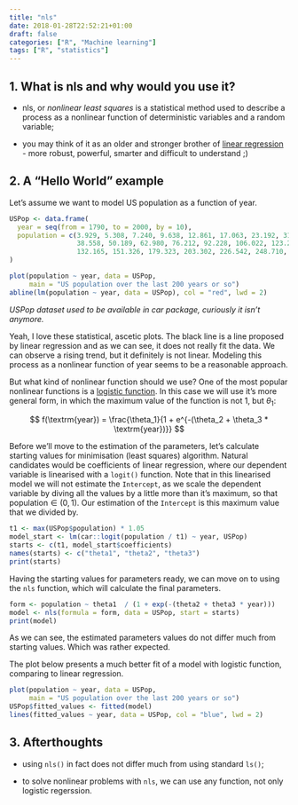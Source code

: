 ```yaml
---
title: "nls"
date: 2018-01-28T22:52:21+01:00
draft: false
categories: ["R", "Machine learning"]
tags: ["R", "statistics"]
---
```


## 1. What is nls and why would you use it?

* nls, or *nonlinear least squares* is a statistical method used to describe a process as a nonlinear function of deterministic variables and a random variable;

* you may think of it as an older and stronger brother of [linear regression](https://tomis9.gtihub.io/sklearn_regression) - more robust, powerful, smarter and difficult to understand ;)

## 2. A "Hello World" example

Let's assume we want to model US population as a function of year.
```r
USPop <- data.frame(
  year = seq(from = 1790, to = 2000, by = 10),
  population = c(3.929, 5.308, 7.240, 9.638, 12.861, 17.063, 23.192, 31.443, 
                 38.558, 50.189, 62.980, 76.212, 92.228, 106.022, 123.203, 
                 132.165, 151.326, 179.323, 203.302, 226.542, 248.710, 281.422)
)

plot(population ~ year, data = USPop, 
     main = "US population over the last 200 years or so")
abline(lm(population ~ year, data = USPop), col = "red", lwd = 2)
```

*USPop dataset used to be available in car package, curiously it isn't anymore.*

Yeah, I love these statistical, ascetic plots. The black line is a line proposed by linear regression and as we can see, it does not really fit the data. We can observe a rising trend, but it definitely is not linear. Modeling this process as a nonlinear function of year seems to be a reasonable approach.

But what kind of nonlinear function should we use? One of the most popular nonlinear functions is a [logistic function](https://en.wikipedia.org/wiki/Logistic_function). In this case we will use it's more general form, in which the maximum value of the function is not 1, but $\theta_1$:


$$ f(\textrm{year}) = \frac{\theta_1}{1 + e^{-(\theta_2 + \theta_3 * \textrm{year})}} $$


Before we'll move to the estimation of the parameters, let's calculate starting values for minimisation (least squares) algorithm. Natural candidates would be coefficients of linear regression, where our dependent variable is linearised with a `logit()` function. Note that in this linearised model we will not estimate the `Intercept`, as we scale the dependent variable by diving all the values by a little more than it's maximum, so that $\textrm{population}\in(0,1)$. Our estimation of the `Intercept` is this maximum value that we divided by.
```r
t1 <- max(USPop$population) * 1.05
model_start <- lm(car::logit(population / t1) ~ year, USPop)
starts <- c(t1, model_start$coefficients)
names(starts) <- c("theta1", "theta2", "theta3")
print(starts)
```

Having the starting values for parameters ready, we can move on to using the `nls` function, which will calculate the final parameters.
```r
form <- population ~ theta1  / (1 + exp(-(theta2 + theta3 * year)))
model <- nls(formula = form, data = USPop, start = starts)
print(model)
```

As we can see, the estimated parameters values do not differ much from starting values. Which was rather expected.

The plot below presents a much better fit of a model with logistic function, comparing to linear regression.

```r
plot(population ~ year, data = USPop, 
     main = "US population over the last 200 years or so")
USPop$fitted_values <- fitted(model)
lines(fitted_values ~ year, data = USPop, col = "blue", lwd = 2)
```

## 3. Afterthoughts

* using `nls()` in fact does not differ much from using standard `ls()`;

* to solve nonlinear problems with `nls`, we can use any function, not only logistic regerssion.
